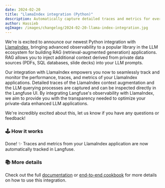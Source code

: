 ```yaml
---
date: 2024-02-20
title: "LlamaIndex integration (Python)"
description: Automatically capture detailed traces and metrics for every request of your LlamaIndex application with the new Langfuse Integration.
author: Hassieb
ogImage: /images/changelog/2024-02-20-llama-index-integration.jpg
---
```



<ChangelogHeader />

We're is excited to announce our newest Python integration with [LlamaIndex](https://www.llamaindex.ai/), bringing advanced observability to a popular library in the LLM ecosystem for building RAG (retrieval-augmented generation) applications. RAG allows you to inject additional context derived from private data sources (PDFs, SQL databases, slide decks) into your LLM prompts.

Our integration with LlamaIndex empowers you now to seamlessly track and monitor the performance, traces, and metrics of your LlamaIndex applications. Detailed traces of the LlamaIndex context augmentation and the LLM querying processes are captured and can be inspected directly in the Langfuse UI. By integrating Langfuse's observability with LlamaIndex, we aim to provide you with the transparency needed to optimize your private-data enhanced LLM applications.

We're incredibly excited about this, let us know if you have any questions or feedback!

### 🕹️ How it works


<GetStartedLlamaindexPythonArgs />

Done! ✨ Traces and metrics from your LlamaIndex application are now automatically tracked in Langfuse.

### 📚 More details

Check out the full [documentation](/docs/integrations/llama-index/get-started) or [end-to-end cookbook](/docs/integrations/llama-index/example-python) for more details on how to use this integration.
